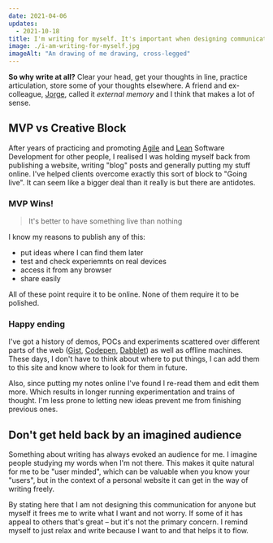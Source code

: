 ```yaml
---
date: 2021-04-06
updates:
  - 2021-10-18
title: I'm writing for myself. It's important when designing communication to know what you want to say, who you want to say it to and how you want them to feel. This isn't that – it's not designer communication – I'm writing for myself
image: ./i-am-writing-for-myself.jpg
imageAlt: "An drawing of me drawing, cross-legged"
---
```


**So why write at all?** Clear your head, get your thoughts in line, practice articulation, store some of your thoughts elsewhere. A friend and ex-colleague, <a href="https://twoormore.eu/">Jorge</a>, called it _external memory_ and I think that makes a lot of sense.

## MVP vs Creative Block

After years of practicing and promoting [Agile](https://en.wikipedia.org/wiki/Agile_software_development) and [Lean](https://en.wikipedia.org/wiki/Lean_software_development) Software Development for other people, I realised I was holding myself back from publishing a website, writing "blog" posts and generally putting my stuff online. I've helped clients overcome exactly this sort of block to "Going live". It can seem like a bigger deal than it really is but there are antidotes.

### MVP Wins!

> It's better to have something live than nothing

I know my reasons to publish any of this:

- put ideas where I can find them later
- test and check experiemnts on real devices
- access it from any browser
- share easily

All of these point require it to be online. None of them require it to be polished.

### Happy ending

I've got a history of demos, POCs and experiments scattered over different parts of the web ([Gist](https://gist.github.com/LL782/), [Codepen](https://codepen.io/LL782/), [Dabblet](https://dabblet.com/user/LL782)) as well as offline machines. These days, I don't have to think about where to put things, I can add them to this site and know where to look for them in future.

Also, since putting my notes online I've found I re-read them and edit them more. Which results in longer running experimentation and trains of thought. I'm less prone to letting new ideas prevent me from finishing previous ones.

## Don't get held back by an imagined audience

Something about writing has always evoked an audience for me. I imagine people studying my words when I'm not there. This makes it quite natural for me to be "user minded", which can be valuable when you know your "users", but in the context of a personal website it can get in the way of writing freely.

By stating here that I am not designing this communication for anyone but myself it frees me to write what I want and not worry. If some of it has appeal to others that's great – but it's not the primary concern. I remind myself to just relax and write because I want to and that helps it to flow.
